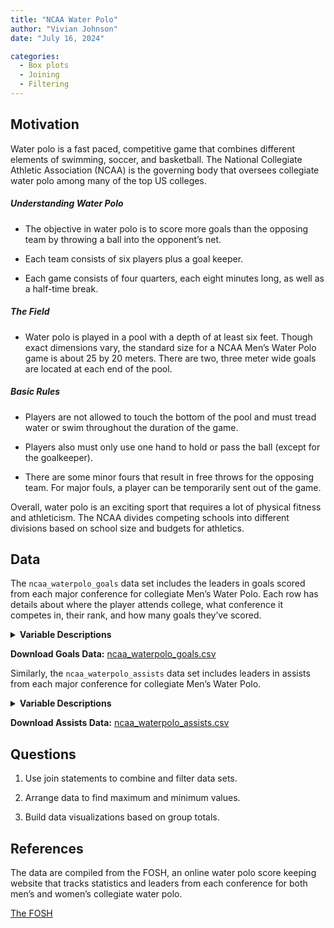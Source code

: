 ```yaml
---
title: "NCAA Water Polo"
author: "Vivian Johnson" 
date: "July 16, 2024" 

categories:
  - Box plots
  - Joining 
  - Filtering 
---
```


## Motivation
 
Water polo is a fast paced, competitive game that combines different elements of swimming, soccer, and basketball. The National Collegiate Athletic Association (NCAA) is the governing body that oversees collegiate water polo among many of the top US colleges. 

##### Understanding Water Polo

* The objective in water polo is to score more goals than the opposing team by throwing a ball into the opponent's net. 

* Each team consists of six players plus a goal keeper. 

* Each game consists of four quarters, each eight minutes long, as well as a half-time break. 

##### The Field 

* Water polo is played in a pool with a depth of at least six feet. Though exact dimensions vary, the standard size for a NCAA Men's Water Polo game is about 25 by 20 meters. There are two, three meter wide goals are located at each end of the pool. 

##### Basic Rules 

* Players are not allowed to touch the bottom of the pool and must tread water or swim throughout the duration of the game. 

* Players also must only use one hand to hold or pass the ball (except for the goalkeeper).

* There are some minor fours that result in free throws for the opposing team. For major fouls, a player can be temporarily sent out of the game. 


Overall, water polo is an exciting sport that requires a lot of physical fitness and athleticism. The NCAA divides competing schools into different divisions based on school size and budgets for athletics. 

## Data

The `ncaa_waterpolo_goals` data set includes the leaders in goals scored from each major conference for collegiate Men's Water Polo. Each row has details about where the player attends college, what conference it competes in, their rank, and how many goals they've scored. 

<details>

<summary><b>Variable Descriptions</b></summary>

| Variable         | Description                                                |
|------------------|------------------------------------------------------------|
| Conference       | Conference the school is a part of                         |
| Rank             | Individual Ranking in the conference                       |
| Name             | Player Name                                                |
| Team             | University player attends                                  |
| Goals            | Number of goals scored by that player in the 2023 season   |

</details>

**Download Goals Data:** [ncaa_waterpolo_goals.csv](ncaa_waterpolo_goals.csv){target="_blank"}


Similarly, the `ncaa_waterpolo_assists` data set includes leaders in assists from each major conference for collegiate Men's Water Polo. 

<details>

<summary><b>Variable Descriptions </b></summary>

| Variable         | Description                                                |
|------------------|------------------------------------------------------------|
| Conference       | Conference the school is a part of                         |
| Rank             | Individual Ranking in the conference                       |
| Name             | Player Name                                                |
| Team             | University player attends                                  |
| Assists          | Number of assists scored by that player in the 2023 season |

</details>


**Download Assists Data:** [ncaa_waterpolo_assists.csv](ncaa_waterpolo_assists.csv){target="_blank"}

## Questions

1. Use join statements to combine and filter data sets.

2. Arrange data to find maximum and minimum values.

3. Build data visualizations based on group totals. 

## References

The data are compiled from the FOSH, an online water polo score keeping website that tracks statistics and leaders from each conference for both men's and women's collegiate water polo. 

[The FOSH](https://www.thefosh.net/league/1/M?year=2023){target="_blank"}


